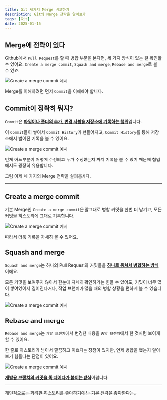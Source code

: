 ```yaml
---
title: Git 세가지 Merge 비교하기
description: Git의 Merge 전략을 알아보자
tags: [Git]
date: 2025-01-15
---
```


## Merge에 전략이 있다

Github에서 `Pull Request`를 할 때 병합 부분을 본다면, 세 가지 방식이 있는 걸 확인할 수 있어요.
`Create a merge commit`, `Squash and merge`, `Rebase and merge`로 볼 수 있죠.

![Create a merge commit 예시](/blog/assets/git-three-merge-differences/git-three-merge-differences-(2).png)

Merge를 이해하려면 먼저 `Commit`을 이해해야 합니다.

## Commit이 정확히 뭐지?

`Commit`은 <u>**파일이나 폴더의 추가, 변경 사항을 저장소에 기록하는 행위**</u>입니다.

이 `Commit`들이 쌓여서 `Commit History`가 만들어지고,
`Commit History`를 통해 저장소에서 벌어진 기록을 볼 수 있어요.

![Create a merge commit 예시](/blog/assets/git-three-merge-differences/git-three-merge-differences-(3).png)

언제 어느부분이 어떻게 수정되고 누가 수정했는지 까지 기록을 볼 수 있기 때문에 협업에서도 굉장히 유용합니다.

그럼 이제 세 가지의 Merge 전략을 살펴봅시다.

***

## Create a merge commit

기본 Merge인 `Create a merge commit`은 말그대로 병합 커밋을 한번 더 남기고,
모든 커밋을 히스토리에 그대로 기록합니다.

![Create a merge commit 예시](/blog/assets/git-three-merge-differences/git-three-merge-differences-(1).png)

따라서 더욱 기록을 자세히 볼 수 있어요.

## Squash and merge

`Squash and merge`는 하나의 Pull Request의 커밋들을 <u>**하나로 뭉쳐서 병합하는 방식**</u>이에요.

모든 커밋을 보여주지 않아서 한눈에 자세히 확인하기는 힘들 수 있어도,
커밋이 너무 많이 쌓여있어서 길어진다거나, 작업 브랜치가 많을 때의 병합 상황을 편하게 볼 수 있습니다.

![Create a merge commit 예시](/blog/assets/git-three-merge-differences/git-three-merge-differences-(4).png)

## Rebase and merge

`Rebase and merge`는 `개발 브랜치`에서 변경한 내용을 `중앙 브랜치`에서 한 것처럼 보이게 할 수 있어요.

한 줄로 히스토리가 남아서 깔끔하고 이쁘다는 장점이 있지만,
언제 병합을 했는지 알아보기 힘들다는 단점이 있어요.

![Create a merge commit 예시](/blog/assets/git-three-merge-differences/git-three-merge-differences-(5).png)

<u>**개발용 브랜치의 커밋을 똑 떼어다가 붙이는 방식**</u>이랍니다.

***

~~개인적으로는 화려한 히스토리를 좋아하기에 난 기본 전략을 좋아한다는..~~